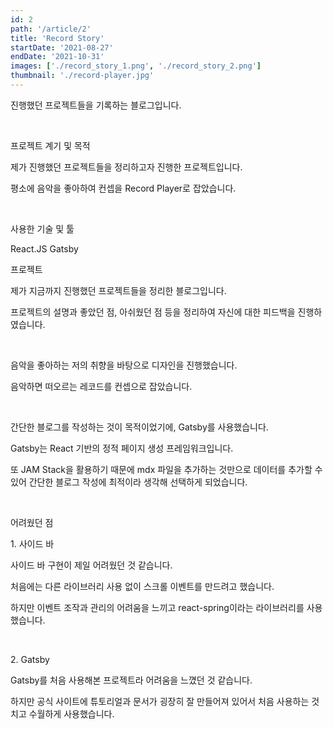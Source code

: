 ```yaml
---
id: 2
path: '/article/2'
title: 'Record Story'
startDate: '2021-08-27'
endDate: '2021-10-31'
images: ['./record_story_1.png', './record_story_2.png']
thumbnail: './record-player.jpg'
---
```



진행했던 프로젝트들을 기록하는 블로그입니다.

<br />

<MainHeader>프로젝트 계기 및 목적</MainHeader>

제가 진행했던 프로젝트들을 정리하고자 진행한 프로젝트입니다.

평소에 음악을 좋아하여 컨셉을 Record Player로 잡았습니다.

<br />

<MainHeader>사용한 기술 및 툴</MainHeader>

<CustomListWrapper>
  <CustomListItem>React.JS</CustomListItem>
  <CustomListItem>Gatsby</CustomListItem>
</CustomListWrapper>

<br />

<MainHeader>프로젝트</MainHeader>

제가 지금까지 진행했던 프로젝트들을 정리한 블로그입니다.

프로젝트의 설명과 좋았던 점, 아쉬웠던 점 등을 정리하여 자신에 대한 피드백을 진행하였습니다.

<br />

음악을 좋아하는 저의 취향을 바탕으로 디자인을 진행했습니다.

음악하면 떠오르는 레코드를 컨셉으로 잡았습니다.

<br />

간단한 블로그를 작성하는 것이 목적이었기에, Gatsby를 사용했습니다.

Gatsby는 React 기반의 정적 페이지 생성 프레임워크입니다.

또 JAM Stack을 활용하기 때문에 mdx 파일을 추가하는 것만으로 데이터를 추가할 수 있어 간단한 블로그 작성에 최적이라 생각해 선택하게 되었습니다.

<br />

<MainHeader>어려웠던 점</MainHeader>

<SubHeader>1. 사이드 바</SubHeader>

사이드 바 구현이 제일 어려웠던 것 같습니다.

처음에는 다른 라이브러리 사용 없이 스크롤 이벤트를 만드려고 했습니다.

하지만 이벤트 조작과 관리의 어려움을 느끼고 react-spring이라는 라이브러리를 사용했습니다.

<br />

<SubHeader>2. Gatsby</SubHeader>

Gatsby를 처음 사용해본 프로젝트라 어려움을 느꼈던 것 같습니다.

하지만 공식 사이트에 튜토리얼과 문서가 굉장히 잘 만들어져 있어서 처음 사용하는 것 치고 수월하게 사용했습니다.
